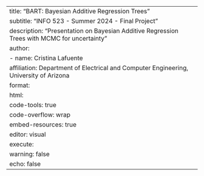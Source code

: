 ---
title: "BART: Bayesian Additive Regression Trees"
subtitle: "INFO 523 - Summer 2024 - Final Project"
description: "Presentation on Bayesian Additive Regression Trees with MCMC for uncertainty"
author: 
- name: Cristina Lafuente
  affiliation: Department of Electrical and Computer Engineering, University of Arizona
format:
   html:
    code-tools: true
    code-overflow: wrap
    embed-resources: true
editor: visual
execute:
  warning: false
  echo: false
---